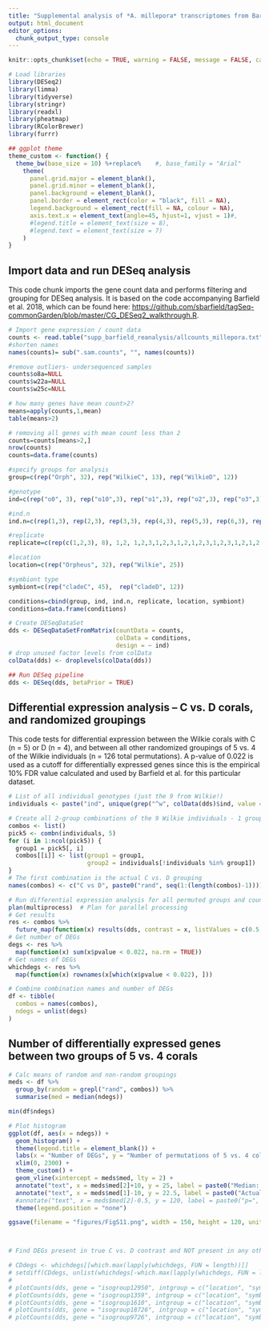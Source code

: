 ```yaml
---
title: "Supplemental analysis of *A. millepora* transcriptomes from Barfield et al."
output: html_document
editor_options: 
  chunk_output_type: console
---
```


```r
knitr::opts_chunk$set(echo = TRUE, warning = FALSE, message = FALSE, cache = TRUE)
```

```r
# Load libraries
library(DESeq2)
library(limma)
library(tidyverse)
library(stringr)
library(readxl)
library(pheatmap)
library(RColorBrewer)
library(furrr)

## ggplot theme
theme_custom <- function() {
  theme_bw(base_size = 10) %+replace%    #, base_family = "Arial"
    theme(
      panel.grid.major = element_blank(), 
      panel.grid.minor = element_blank(), 
      panel.background = element_blank(),
      panel.border = element_rect(color = "black", fill = NA),
      legend.background = element_rect(fill = NA, colour = NA),
      axis.text.x = element_text(angle=45, hjust=1, vjust = 1)#,
      #legend.title = element_text(size = 8), 
      #legend.text = element_text(size = 7)
    )
}
```

## Import data and run DESeq analysis

This code chunk imports the gene count data and performs filtering and grouping for DESeq analysis. It is based on the code accompanying Barfield et al. 2018, which can be found here: [https://github.com/sbarfield/tagSeq-commonGarden/blob/master/CG_DESeq2_walkthrough.R](https://github.com/sbarfield/tagSeq-commonGarden/blob/master/CG_DESeq2_walkthrough.R).

```r
# Import gene expression / count data
counts <- read.table("supp_barfield_reanalysis/allcounts_millepora.txt", header = TRUE, row.names = 1)
#shorten names
names(counts)= sub(".sam.counts", "", names(counts))

#remove outliers- undersequenced samples
counts$o8a=NULL
counts$w22a=NULL
counts$w25c=NULL

# how many genes have mean count>2?
means=apply(counts,1,mean)
table(means>2)

# removing all genes with mean count less than 2 
counts=counts[means>2,]
nrow(counts)
counts=data.frame(counts)

#specify groups for analysis 
group=c(rep("Orph", 32), rep("WilkieC", 13), rep("WilkieD", 12))

#genotype
ind=c(rep("o0", 3), rep("o10",3), rep("o1",3), rep("o2",3), rep("o3",3), rep("o4",3), rep("o6",3), rep("o7",3), rep("o8",2), rep("o9",3), rep("oM1",3), rep("w22",2), rep("w23",3), rep("w24",3), rep("w25",2), rep("w26",3), rep("w27",3), rep("w28",3), rep("w30",3), rep("w31",3))

#ind.n
ind.n=c(rep(1,3), rep(2,3), rep(3,3), rep(4,3), rep(5,3), rep(6,3), rep(7,3), rep(8,2), rep(9,3), rep(10,3), rep(11,3), rep(1,2), rep(2,3), rep(3,3), rep(4,2), rep(5,3), rep(1,3), rep(2,3), rep(3,3), rep(4,3))

#replicate
replicate=c(rep(c(1,2,3), 8), 1,2, 1,2,3,1,2,3,1,2,1,2,3,1,2,3,1,2,1,2,3, rep(c(1,2,3), 4))

#location 
location=c(rep("Orpheus", 32), rep("Wilkie", 25))

#symbiont type 
symbiont=c(rep("cladeC", 45),  rep("cladeD", 12))

conditions=cbind(group, ind, ind.n, replicate, location, symbiont)
conditions=data.frame(conditions)

# Create DESeqDataSet
dds <- DESeqDataSetFromMatrix(countData = counts,
                              colData = conditions,
                              design = ~ ind)
# drop unused factor levels from colData
colData(dds) <- droplevels(colData(dds))

## Run DESeq pipeline
dds <- DESeq(dds, betaPrior = TRUE)
```

## Differential expression analysis -- C vs. D corals, and randomized groupings

This code tests for differential expression between the Wilkie corals with C (n = 5) or D (n = 4), and between all other randomized groupings of 5 vs. 4 of the Wilkie individuals (n = 126 total permutations). A p-value of 0.022 is used as a cutoff for differentially expressed genes since this is the empirical 10% FDR value calculated and used by Barfield et al. for this particular dataset.  

```r
# List of all individual genotypes (just the 9 from Wilkie!)
individuals <- paste("ind", unique(grep("^w", colData(dds)$ind, value = T)), sep = "")

# Create all 2-group combinations of the 9 Wilkie individuals - 1 group of 5 and 1 group of 4
combos <- list()
pick5 <- combn(individuals, 5)   
for (i in 1:ncol(pick5)) {
  group1 = pick5[, i]
  combos[[i]] <- list(group1 = group1,
                      group2 = individuals[!individuals %in% group1])
}
# The first combination is the actual C vs. D grouping
names(combos) <- c("C vs D", paste0("rand", seq(1:(length(combos)-1))))

# Run differential expression analysis for all permuted groups and count DEGs
plan(multiprocess)  # Plan for parallel processing
# Get results
res <- combos %>%
  future_map(function(x) results(dds, contrast = x, listValues = c(0.5, -0.5)))
# Get number of DEGs
degs <- res %>%
  map(function(x) sum(x$pvalue < 0.022, na.rm = TRUE))
# Get names of DEGs
whichdegs <- res %>%
  map(function(x) rownames(x[which(x$pvalue < 0.022), ]))

# Combine combination names and number of DEGs
df <- tibble(
  combos = names(combos),
  ndegs = unlist(degs)
)
```

## Number of differentially expressed genes between two groups of 5 vs. 4 corals

```r
# Calc means of random and non-random groupings
meds <- df %>%
  group_by(random = grepl("rand", combos)) %>%
  summarise(med = median(ndegs))

min(df$ndegs)

# Plot histogram
ggplot(df, aes(x = ndegs)) +
  geom_histogram() +
  theme(legend.title = element_blank()) +
  labs(x = "Number of DEGs", y = "Number of permutations of 5 vs. 4 colonies") +
  xlim(0, 2300) +
  theme_custom() +
  geom_vline(xintercept = meds$med, lty = 2) +
  annotate("text", x = meds$med[2]+10, y = 25, label = paste0("Median: ", meds$med[2]), hjust = 0, size = 3) +
  annotate("text", x = meds$med[1]-10, y = 22.5, label = paste0("Actual DEGs: ", meds$med[1]), hjust = 1, size = 3) +
  #annotate("text", x = meds$med[2]-0.5, y = 120, label = paste0("p=", round(kog.out$p, 4)), hjust = 1, size = 2) +
  theme(legend.position = "none")

ggsave(filename = "figures/FigS11.png", width = 150, height = 120, units = "mm")



# Find DEGs present in true C vs. D contrast and NOT present in any other contrast

# CDdegs <- whichdegs[[which.max(lapply(whichdegs, FUN = length))]]
# setdiff(CDdegs, unlist(whichdegs[-which.max(lapply(whichdegs, FUN = length))]))
# 
# plotCounts(dds, gene = "isogroup12950", intgroup = c("location", "symbiont"))
# plotCounts(dds, gene = "isogroup1359", intgroup = c("location", "symbiont"))
# plotCounts(dds, gene = "isogroup1610", intgroup = c("location", "symbiont"))
# plotCounts(dds, gene = "isogroup18726", intgroup = c("location", "symbiont"))
# plotCounts(dds, gene = "isogroup9726", intgroup = c("location", "symbiont"))
```

